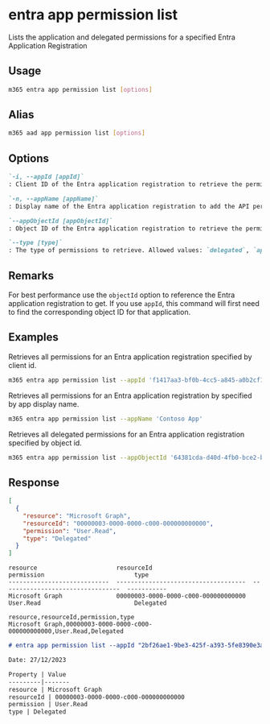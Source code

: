 
# entra app permission list

Lists the application and delegated permissions for a specified Entra Application Registration

## Usage

```sh
m365 entra app permission list [options]
```

## Alias

```sh
m365 aad app permission list [options]
```

## Options

```md definition-list
`-i, --appId [appId]`
: Client ID of the Entra application registration to retrieve the permissions for. Specify either `appId`, `appName` or `appObjectId`.

`-n, --appName [appName]`
: Display name of the Entra application registration to add the API permissions to. Specify either `appId`, `appName` or `appObjectId`.

`--appObjectId [appObjectId]`
: Object ID of the Entra application registration to retrieve the permissions for. Specify either `appId`, `appName` or `appObjectId`.

`--type [type]`
: The type of permissions to retrieve. Allowed values: `delegated`, `application`, `all`. Defaults to `all`.
```

<Global />

## Remarks

For best performance use the `objectId` option to reference the Entra application registration to get. If you use `appId`, this command will first need to find the corresponding object ID for that application.

## Examples

Retrieves all permissions for an Entra application registration specified by client id.

```sh
m365 entra app permission list --appId 'f1417aa3-bf0b-4cc5-a845-a0b2cf11f690'
```

Retrieves all permissions for an Entra application registration by specified by app display name.

```sh
m365 entra app permission list --appName 'Contoso App'
```

Retrieves all delegated permissions for an Entra application registration specified by object id.

```sh
m365 entra app permission list --appObjectId '64381cda-d40d-4fb0-bce2-bece391546a2' --type delegated
```

## Response

<Tabs>
  <TabItem value="JSON">

  ```json
  [
    {
      "resource": "Microsoft Graph",
      "resourceId": "00000003-0000-0000-c000-000000000000",
      "permission": "User.Read",
      "type": "Delegated"
    }
  ]
  ```

  </TabItem>
  <TabItem value="Text">

  ```text
  resource                      resourceId                            permission                         type
  ----------------------------  ------------------------------------  ---------------------------------  -----------
  Microsoft Graph               00000003-0000-0000-c000-000000000000  User.Read                          Delegated
  ```

  </TabItem>
  <TabItem value="CSV">

  ```csv
  resource,resourceId,permission,type
  Microsoft Graph,00000003-0000-0000-c000-000000000000,User.Read,Delegated
  ```

  </TabItem>
  <TabItem value="Markdown">

  ```md
  # entra app permission list --appId "2bf26ae1-9be3-425f-a393-5fe8390e3a36"

  Date: 27/12/2023

  Property | Value
  ---------|-------
  resource | Microsoft Graph
  resourceId | 00000003-0000-0000-c000-000000000000
  permission | User.Read
  type | Delegated
  ```

  </TabItem>
</Tabs>

